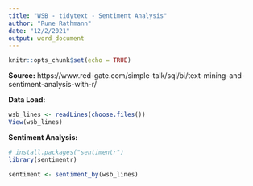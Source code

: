 ```yaml
---
title: "WSB - tidytext - Sentiment Analysis"
author: "Rune Rathmann"
date: "12/2/2021"
output: word_document
---
```


```r
knitr::opts_chunk$set(echo = TRUE)
```


**Source:**
https://www.red-gate.com/simple-talk/sql/bi/text-mining-and-sentiment-analysis-with-r/

**Data Load:**
```r
wsb_lines <- readLines(choose.files())
View(wsb_lines)
```


**Sentiment Analysis:**
```r
# install.packages("sentimentr")
library(sentimentr)
```

```r
sentiment <- sentiment_by(wsb_lines)
```










